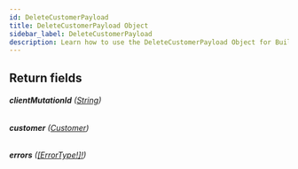 ```yaml
---
id: DeleteCustomerPayload
title: DeleteCustomerPayload Object
sidebar_label: DeleteCustomerPayload
description: Learn how to use the DeleteCustomerPayload Object for Builder's API.
---
```


## Return fields

###### <b>clientMutationId</b> ([String](/composer/builder/api/schema/scalar/String.mdx))

###### <b>customer</b> ([Customer](/composer/builder/api/schema/object/Customer.mdx))

###### <b>errors</b> ([[ErrorType!]!](/composer/builder/api/schema/object/ErrorType.mdx))
